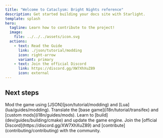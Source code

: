 ```yaml
---
title: "Welcome to Cataclysm: Bright Nights reference"
description: Get started building your docs site with Starlight.
template: splash
hero:
  tagline: Learn how to contribute to the project!
  image:
    file: ../../../assets/icon.svg
  actions:
    - text: Read the Guide
      link: ./json/tutorial/modding
      icon: right-arrow
      variant: primary
    - text: Join the official Discord
      link: https://discord.gg/XW7XhXuZ89
      icon: external
---
```



## Next steps

<CardGrid stagger>
  <Card title="Create custom mods" icon="pencil">
    Mod the game using [JSON](json/tutorial/modding) and [Lua](lua/guides/modding).
  </Card>
  <Card title="Translate the game" icon="translate">
    Translate the [base game](i18n/tutorial/transifex) and [custom mods](i18n/guides/mods).
  </Card>
  <Card title="Develop the game engine" icon="setting">
  Learn to [build](dev/guides/building/cmake) and update the game engine.
  </Card>
  <Card title="Join the community" icon="discord">
    Join the [official Discord](https://discord.gg/XW7XhXuZ89) and [contribute](contributing/contributing) with the community.
  </Card>
</CardGrid>
